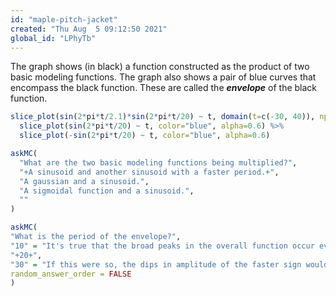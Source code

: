```yaml
---
id: "maple-pitch-jacket"
created: "Thu Aug  5 09:12:50 2021"
global_id: "LPhyTb"
---
```



The graph shows (in black) a function constructed as the product of two basic modeling functions. The graph also shows a pair of blue curves that encompass the black function. These are called the ***envelope*** of the black function.

```r
slice_plot(sin(2*pi*t/2.1)*sin(2*pi*t/20) ~ t, domain(t=c(-30, 40)), npts=500) %>%
  slice_plot(sin(2*pi*t/20) ~ t, color="blue", alpha=0.6) %>%
  slice_plot(-sin(2*pi*t/20) ~ t, color="blue", alpha=0.6)
```


```r
askMC(
  "What are the two basic modeling functions being multiplied?",
  "+A sinusoid and another sinusoid with a faster period.+",
  "A gaussian and a sinusoid.",
  "A sigmoidal function and a sinusoid.",
  ""
)
```


```r
askMC(
"What is the period of the envelope?", 
"10" = "It's true that the broad peaks in the overall function occur every 10 time units. But a sine wave has two excursions from zero every cycle, one positive and one negative. So if the period of the envelope were 10, we would see an amplitude of the faster sinusoid near zero every 5 time units.",  
"+20+",
"30" = "If this were so, the dips in amplitude of the faster sign would occur every 15 time units.",
random_answer_order = FALSE
)
```
